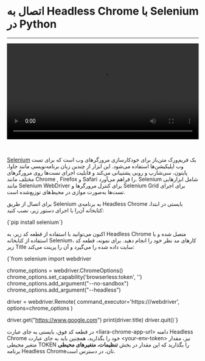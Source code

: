 

<Layout>
<Head>
<title>مستندات اتصال به Headless Chrome با Selenium در Python - لیارا</title>
</Head>

# اتصال به Headless Chrome با Selenium در Python
<hr className="mb-2" />

<video
  src="https://media.liara.ir/headlesschrome/headless-chrome-selenium.mp4"
  controls="controls"
  className="block w-full"
  width="100%"
/>

<br />

<a href="https://www.selenium.dev/" className="text-[#2196f3] ">Selenium</a> یک فریم‌ورک متن‌باز
 برای خودکارسازی مرورگرهای وب است که برای تست وب اپلیکیشن‌ها استفاده می‌شود. این ابزار از چندین زبان برنامه‌نویسی مانند جاوا، پایتون، سی‌شارپ و روبی پشتیبانی می‌کند و قابلیت اجرای تست‌ها روی مرورگرهای مختلف مانند Chrome , Firefox  و Safari را فراهم می‌آورد. Selenium شامل ابزارهایی مانند Selenium WebDriver برای کنترل مرورگرها و Selenium Grid برای اجرای تست‌ها به‌صورت موازی در محیط‌های توزیع‌شده است.
<div className="h-4" />

برای اتصال از طریق Selenium به برنامه‌ی Headless Chrome بایستی در ابتدا، کتابخانه آن‌را با اجرای دستور زیر، نصب کنید:

<div className="h-4" />
<div dir='ltr'>
    <Highlight className="bash">
      {`pip install selenium`}
    </Highlight>
</div>
<div className="h-2" />

اکنون می‌توانید با استفاده از قطعه کد زیر، به Headless Chrome متصل شده و با استفاده از کتابخانه Selenium، کارهای مد نظر خود را انجام دهید.
برای نمونه، قطعه کد زیر Title سایت داده شده را می‌گیرد و آن را پرینت می‌کند:

<div className="h-4" />
<div dir='ltr'>
    <Highlight className="py">
      {`from selenium import webdriver

chrome_options = webdriver.ChromeOptions()
chrome_options.set_capability('browserless:token', '<your-env-token>')
chrome_options.add_argument("--no-sandbox")
chrome_options.add_argument("--headless")

driver = webdriver.Remote(
    command_executor='https://<liara-chrome-app-url>/webdriver',
    options=chrome_options
)

driver.get("https://www.google.com")
print(driver.title)
driver.quit()`}
    </Highlight>
</div>
<div className="h-2" />

در قطعه کد فوق، بایستی به جای عبارت <Important>\<liara-chrome-app-url\></Important> دامنه Headless Chrome خود را بگذارید، همچنین باید به جای عبارت <Important>\<your-env-token\></Important> نیز، مقدار متغیر محیطی <Important>TOKEN</Important> را بگذارید که این مقدار در بخش <b>تنظیمات، متغیرهای محیطی</b> برنامه Headless Chromeتان، در دسترس است.

</Layout>